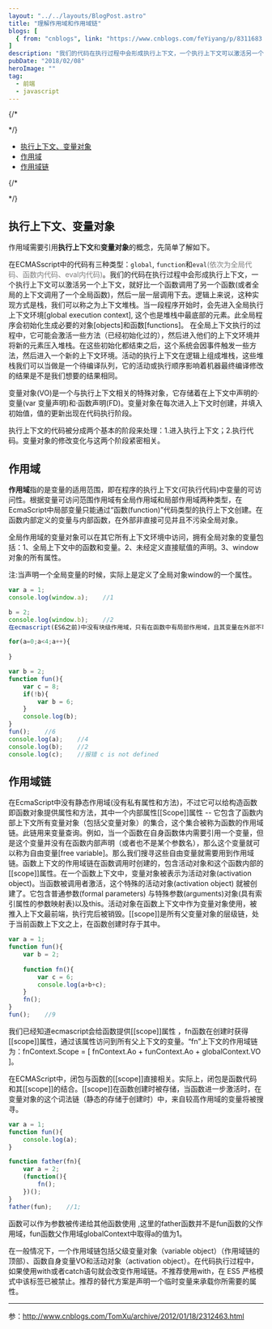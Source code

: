 ```yaml
---
layout: "../../layouts/BlogPost.astro"
title: "理解作用域和作用域链"
blogs: [
  { from: "cnblogs", link: "https://www.cnblogs.com/feYiyang/p/8311683.html" }
]
description: "我们的代码在执行过程中会形成执行上下文，一个执行上下文可以激活另一个上下文，就好比一个函数调用了另一个函数(或者全局的上下文调用了一个全局函数)，然后一层一层调用下去。\n变量对象(VO)是一个与执行上下文相关的特殊对象，它存储着在上下文中声明的·变量(var 变量声明)和·函数声明(FD)。变量对象在每次进入上下文时创建，并填入初始值，值的更新出现在代码执行阶段。 "
pubDate: "2018/02/08"
heroImage: ""
tag:
  - 前端
  - javascript
---
```


<SideNav>

{/*
<!-- vscode-markdown-toc -->
*/}
- [执行上下文、变量对象](#执行上下文变量对象)
- [作用域](#作用域)
- [作用域链](#作用域链)


{/*
<!-- vscode-markdown-toc-config
	numbering=false
	autoSave=true
	/vscode-markdown-toc-config -->
<!-- /vscode-markdown-toc -->
*/}
</SideNav>

## 执行上下文、变量对象
作用域需要引用**执行上下文**和**变量对象**的概念，先简单了解如下。  

在ECMASscript中的代码有三种类型：`global`, `function`和`eval`<font color="#7e7e7e">(依次为全局代码、函数内代码、eval内代码)</font>。我们的代码在执行过程中会形成执行上下文，一个执行上下文可以激活另一个上下文，就好比一个函数调用了另一个函数(或者全局的上下文调用了一个全局函数)，然后一层一层调用下去。逻辑上来说，这种实现方式是栈，我们可以称之为上下文堆栈。当一段程序开始时，会先进入全局执行上下文环境[global execution context], 这个也是堆栈中最底部的元素。此全局程序会初始化生成必要的对象[objects]和函数[functions]。 在全局上下文执行的过程中，它可能会激活一些方法（已经初始化过的），然后进入他们的上下文环境并将新的元素压入堆栈。在这些初始化都结束之后，这个系统会因事件触发一些方法，然后进入一个新的上下文环境。活动的执行上下文在逻辑上组成堆栈，这些堆栈我们可以当做是一个待编译队列，它的活动或执行顺序影响着机器最终编译修改的结果是不是我们想要的结果相同。  

变量对象(VO)是一个与执行上下文相关的特殊对象，它存储着在上下文中声明的·变量(var 变量声明)和·函数声明(FD)。变量对象在每次进入上下文时创建，并填入初始值，值的更新出现在代码执行阶段。  

执行上下文的代码被分成两个基本的阶段来处理：1.进入执行上下文；2.执行代码。变量对象的修改变化与这两个阶段紧密相关。  

## <a name=''></a>作用域 
**作用域**指的是变量的适用范围，即在程序的执行上下文(可执行代码)中变量的可访问性。根据变量可访问范围作用域有全局作用域和局部作用域两种类型，在EcmaScript中局部变量只能通过“函数(function)”代码类型的执行上下文创建。在函数内部定义的变量与内部函数，在外部非直接可见并且不污染全局对象。  

全局作用域的变量对象可以在其它所有上下文环境中访问，拥有全局对象的变量包括：1、全局上下文中的函数和变量。2、未经定义直接赋值的声明。3、window对象的所有属性。  

注:当声明一个全局变量的时候，实际上是定义了全局对象window的一个属性。  

```js
var a = 1;
console.log(window.a);    //1

b = 2;
console.log(window.b);    //2
在ecmascript(ES6之前)中没有块级作用域，只有在函数中有局部作用域，且其变量在外部不可访问。

for(a=0;a<4;a++){
    
}

var b = 2;
function fun(){
    var c = 8;
    if(!b){
        var b = 6;
    }
    console.log(b);    
}
fun();    //6
console.log(a);    //4
console.log(b);    //2
console.log(c);    //报错 c is not defined
```

## <a name='-1'></a>作用域链

在EcmaScript中没有静态作用域(没有私有属性和方法)，不过它可以给构造函数即函数对象提供属性和方法，其中一个内部属性[[Scope]]属性 -- 它包含了函数内部上下文所有变量对象（包括父变量对象）的集合，这个集合被称为函数的作用域链。此链用来变量查询。例如，当一个函数在自身函数体内需要引用一个变量，但是这个变量并没有在函数内部声明（或者也不是某个参数名），那么这个变量就可以称为自由变量[free variable]。那么我们搜寻这些自由变量就需要用到作用域链。函数上下文的作用域链在函数调用时创建的，包含活动对象和这个函数内部的[[scope]]属性。在一个函数上下文中，变量对象被表示为活动对象(activation object)。当函数被调用者激活，这个特殊的活动对象(activation object) 就被创建了。它包含普通参数(formal parameters) 与特殊参数(arguments)对象(具有索引属性的参数映射表)以及this。活动对象在函数上下文中作为变量对象使用，被推入上下文最前端，执行完后被销毁。[[scope]]是所有父变量对象的层级链，处于当前函数上下文之上，在函数创建时存于其中。

```js
var a = 1;
function fun(){
    var b = 2;
    
    function fn(){
        var c = 6;
        console.log(a+b+c);
    }
    fn();
}
fun();    //9
```

我们已经知道ecmascript会给函数提供[[scope]]属性 ，fn函数在创建时获得[[scope]]属性，通过该属性访问到所有父上下文的变量。“fn”上下文的作用域链为：fnContext.Scope = [ fnContext.Ao + funContext.Ao + globalContext.VO ]。

在ECMAScript中，闭包与函数的[[scope]]直接相关。实际上，闭包是函数代码和其[[scope]]的结合。[[scope]]在函数创建时被存储，当函数进一步激活时，在变量对象的这个词法链（静态的存储于创建时）中，来自较高作用域的变量将被搜寻。

```js
var a = 1;
function fun(){
    console.log(a);
}

function father(fn){
    var a = 2;
    (function(){
        fn();
    })();
}
father(fun);    //1;
```

 函数可以作为参数被传递给其他函数使用 ,这里的father函数并不是fun函数的父作用域，fun函数父作用域globalContext中取得a的值为1。

在一般情况下，一个作用域链包括父级变量对象（variable object）（作用域链的顶部）、函数自身变量VO和活动对象（activation object）。在代码执行过程中，如果使用with或者catch语句就会改变作用域链。不推荐使用with，在 ES5 严格模式中该标签已被禁止。推荐的替代方案是声明一个临时变量来承载你所需要的属性。

 ----------------

 参：http://www.cnblogs.com/TomXu/archive/2012/01/18/2312463.html